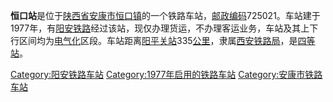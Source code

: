 {{noteTA
|1=zh-cn:始发车次; zh-hk:列車班次;
|2=zh-cn:车次; zh-hk:班次;
}}
{{Infobox China railway station 
|车站名称 = 恒口站
|车站名称拼音 = 
|车站地址 = [[陕西省|陕西省]][[安康市|安康市]]
|归属 = [[西安铁路局|西安铁路局]]
|车站等级 = [[四等站_(中铁)|四等站]]
|线路 = [[阳安铁路|阳安铁路]]
}}
'''恒口站'''是位于[[陕西省|陕西省]][[安康市|安康市]][[恒口镇|恒口镇]]的一个铁路车站，[[邮政编码|邮政编码]]725021。车站建于1977年，有[[阳安铁路|阳安铁路]]经过该站，现仅办理货运，不办理客运业务，车站及其上下行区间均为[[电气化|电气化]]区段。车站距离[[阳平关站|阳平关站]]335[[公里|公里]]，隶属[[西安铁路局|西安铁路局]]，是[[四等站_(中铁)|四等站]]。

{{start rail box}}
{{s-inop|[[梅子铺站|梅子铺站]]}}
{{s-line|[[阳安铁路|阳安铁路]]}}
{{s-inop|[[五里铺站|五里铺站]]}}
{{end box}}
{{阳安铁路}}
{{铁路车站小作品}}
{{陕西小作品}}

[[Category:阳安铁路车站|Category:阳安铁路车站]]
[[Category:1977年启用的铁路车站|Category:1977年启用的铁路车站]]
[[Category:安康市铁路车站|Category:安康市铁路车站]]
